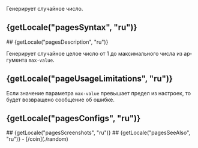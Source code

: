 

Генерирует случайное число.

## {getLocale("pagesSyntax", "ru")}
<TableSyntax page="random" lang="ru" />
## {getLocale("pagesDescription", "ru")}

Генерирует случайное целое число от 1 до максимального числа из аргумента `max-value`.

## {getLocale("pageUsageLimitations", "ru")}

Если значение параметра `max-value` превышает предел из настроек, то будет возвращено сообщение об ошибке.

## {getLocale("pagesConfigs", "ru")}
<TableConfig page="random" lang="ru" />
## {getLocale("pagesScreenshots", "ru")}
<Swiper page="random" lang="ru" />
## {getLocale("pagesSeeAlso", "ru")}
- [/coin](./random)
